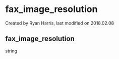 
# fax_image_resolution 

 Created by  Ryan Harris, last modified on 2018.02.08

## fax_image_resolution

string



